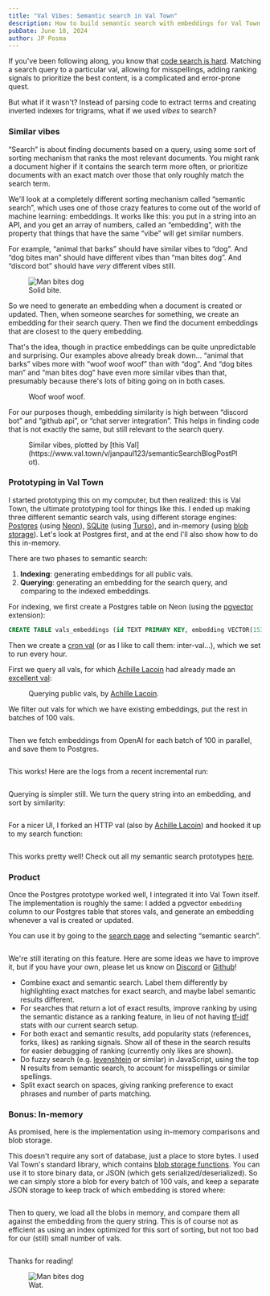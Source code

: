 ```yaml
---
title: "Val Vibes: Semantic search in Val Town"
description: How to build semantic search with embeddings for Val Town within Val Town itself
pubDate: June 18, 2024
author: JP Posma
---
```



If you've been following along, you know that [code search is hard](/blog/search-notes/). Matching a search query to a particular val, allowing for misspellings, adding ranking signals to prioritize the best content, is a complicated and error-prone quest.

But what if it wasn't? Instead of parsing code to extract terms and creating inverted indexes for trigrams, what if we used _vibes_ to search?

### Similar vibes

“Search” is about finding documents based on a query, using some sort of sorting mechanism that ranks the most relevant documents. You might rank a document higher if it contains the search term more often, or prioritize documents with an exact match over those that only roughly match the search term.

We'll look at a completely different sorting mechanism called “semantic search”, which uses one of those crazy features to come out of the world of machine learning: embeddings. It works like this: you put in a string into an API, and you get an array of numbers, called an “embedding”, with the property that things that have the same “vibe” will get similar numbers.

For example, “animal that barks” should have similar vibes to “dog”. And “dog bites man” should have different vibes than “man bites dog”. And “discord bot” should have _very_ different vibes still.

<figure style={{ maxWidth: "300px", margin: '0 auto' }} >
  <Image src={ManBitesDog} alt="Man bites dog"  style={{ borderRadius: '10px' }} />
  <figcaption>
    Solid bite.
  </figcaption>
</figure>

So we need to generate an embedding when a document is created or updated. Then, when someone searches for something, we create an embedding for their search query. Then we find the document embeddings that are closest to the query embedding.

That's the idea, though in practice embeddings can be quite unpredictable and surprising. Our examples above already break down… “animal that barks” vibes more with “woof woof woof” than with “dog”. And “dog bites man” and “man bites dog” have even more similar vibes than that, presumably because there's lots of biting going on in both cases.

<figure style={{ maxWidth: "700px", margin: '0 auto' }}>
  <Image src={CompareEmbeddings} alt="" />
  <figcaption>
    Woof woof woof.
  </figcaption>
</figure>

For our purposes though, embedding similarity is high between “discord bot” and “github api”, or “chat server integration”. This helps in finding code that is not exactly the same, but still relevant to the search query.

<figure style={{ maxWidth: "700px", margin: '0 auto' }}>
  <Image src={Plot} alt="" />
  <figcaption>
    Similar vibes, plotted by [this Val](https://www.val.town/v/janpaul123/semanticSearchBlogPostPlot).
  </figcaption>
</figure>

### Prototyping in Val Town

I started prototyping this on my computer, but then realized: this is Val Town, the ultimate prototyping tool for things like this. I ended up making three different semantic search vals, using different storage engines: [Postgres](https://www.postgresql.org/) (using [Neon](https://neon.tech/)), [SQLite](https://sqlite.org/) (using [Turso](https://turso.tech/)), and in-memory (using [blob storage](https://docs.val.town/std/blob/)). Let's look at Postgres first, and at the end I'll also show how to do this in-memory.

There are two phases to semantic search:

1. **Indexing**: generating embeddings for all public vals.
2. **Querying**: generating an embedding for the search query, and comparing to the indexed embeddings.

For indexing, we first create a Postgres table on Neon (using the [pgvector](https://github.com/pgvector/pgvector) extension):

```sql
CREATE TABLE vals_embeddings (id TEXT PRIMARY KEY, embedding VECTOR(1536));
```

Then we create a [cron val](https://docs.val.town/quickstarts/first-cron/) (or as I like to call them: inter-val…), which we set to run every hour.

First we query all vals, for which <a href="https://www.val.town/u/pomdtr">Achille Lacoin</a> had already made an <a href="https://www.val.town/v/sqlite/db">excellent val</a>:

<figure style={{ maxWidth: "600px", margin: '0 auto' }}>
  <Image src={QueryVals} alt="" />
  <figcaption>
    Querying public vals, by <a href="https://www.val.town/u/pomdtr">Achille Lacoin</a>.
  </figcaption>
</figure>

We filter out vals for which we have existing embeddings, put the rest in batches of 100 vals.

<figure style={{ maxWidth: "700px", margin: '0 auto' }}>
  <Image src={Indexing1} alt="" />
  <figcaption>
  </figcaption>
</figure>

Then we fetch embeddings from OpenAI for each batch of 100 in parallel, and save them to Postgres.

<figure style={{ maxWidth: "700px", margin: '0 auto' }}>
  <Image src={Indexing2} alt="" />
  <figcaption>
  </figcaption>
</figure>

This works! Here are the logs from a recent incremental run:

<figure style={{ maxWidth: "700px", margin: '0 auto' }}>
  <Image src={Indexing3} alt="" />
  <figcaption>
  </figcaption>
</figure>

Querying is simpler still. We turn the query string into an embedding, and sort by similarity:

<figure style={{ maxWidth: "700px", margin: '0 auto' }}>
  <Image src={Search1} alt="" />
  <figcaption>
  </figcaption>
</figure>

For a nicer UI, I forked an HTTP val (also by <a href="https://www.val.town/u/pomdtr">Achille Lacoin</a>) and hooked it up to my search function:

<figure style={{ maxWidth: "700px", margin: '0 auto', border: '1px solid var(--border)' }}>
  <Image src={Search2} alt="" />
  <figcaption>
  </figcaption>
</figure>

This works pretty well! Check out all my semantic search prototypes [here](https://www.val.town/v/janpaul123/valtownsemanticsearch).

### Product

Once the Postgres prototype worked well, I integrated it into Val Town itself. The implementation is roughly the same: I added a pgvector `embedding` column to our Postgres table that stores vals, and generate an embedding whenever a val is created or updated.

You can use it by going to the [search page](https://www.val.town/search) and selecting “semantic search”.

<figure style={{ maxWidth: "700px", margin: '0 auto', border: '1px solid var(--border)' }}>
  <Image src={Prod} alt="" />
  <figcaption>
  </figcaption>
</figure>

We're still iterating on this feature. Here are some ideas we have to improve it, but if you have your own, please let us know on [Discord](https://discord.gg/dHv45uN5RY) or [Github](https://github.com/val-town/val-town-product/discussions)!

- Combine exact and semantic search. Label them differently by highlighting exact matches for exact search, and maybe label semantic results different.
- For searches that return a lot of exact results, improve ranking by using the semantic distance as a ranking feature, in lieu of not having [tf-idf](https://en.wikipedia.org/wiki/Tf%E2%80%93idf) stats with our current search setup.
- For both exact and semantic results, add popularity stats (references, forks, likes) as ranking signals. Show all of these in the search results for easier debugging of ranking (currently only likes are shown).
- Do fuzzy search (e.g. [levenshtein](https://en.wikipedia.org/wiki/Levenshtein_distance) or similar) in JavaScript, using the top N results from semantic search, to account for misspellings or similar spellings.
- Split exact search on spaces, giving ranking preference to exact phrases and number of parts matching.

### Bonus: In-memory

As promised, here is the implementation using in-memory comparisons and blob storage.

This doesn't require any sort of database, just a place to store bytes. I used Val Town's standard library, which contains [blob storage functions](https://docs.val.town/std/blob/). You can use it to store binary data, or JSON (which gets serialized/deserialized). So we can simply store a blob for every batch of 100 vals, and keep a separate JSON storage to keep track of which embedding is stored where:

<figure style={{ maxWidth: "700px", margin: '0 auto' }}>
  <Image src={Blobindex} alt="" />
  <figcaption>
  </figcaption>
</figure>

Then to query, we load all the blobs in memory, and compare them all against the embedding from the query string. This is of course not as efficient as using an index optimized for this sort of sorting, but not too bad for our (still) small number of vals.

<figure style={{ maxWidth: "700px", margin: '0 auto' }}>
  <Image src={Blobsearch} alt="" />
  <figcaption>
  </figcaption>
</figure>

Thanks for reading!

<figure style={{ maxWidth: '300px', margin: '40px auto 0 auto' }} >
  <Image src={ManLicksDog} alt="Man bites dog"  style={{ borderRadius: '10px' }} />
  <figcaption>
    Wat.
  </figcaption>
</figure>
